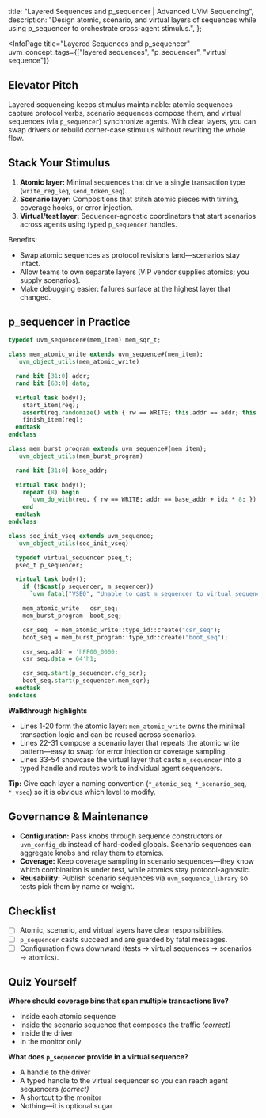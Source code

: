 
  title: "Layered Sequences and p_sequencer | Advanced UVM Sequencing",
  description: "Design atomic, scenario, and virtual layers of sequences while using p_sequencer to orchestrate cross-agent stimulus.",
};

<InfoPage
  title="Layered Sequences and p_sequencer"
  uvm_concept_tags={["layered sequences", "p_sequencer", "virtual sequence"]}
>

  ## Elevator Pitch

  Layered sequencing keeps stimulus maintainable: atomic sequences capture protocol verbs, scenario sequences compose them, and virtual sequences (via `p_sequencer`) synchronize agents. With clear layers, you can swap drivers or rebuild corner-case stimulus without rewriting the whole flow.

  ## Stack Your Stimulus

  1. **Atomic layer:** Minimal sequences that drive a single transaction type (`write_reg_seq`, `send_token_seq`).
  2. **Scenario layer:** Compositions that stitch atomic pieces with timing, coverage hooks, or error injection.
  3. **Virtual/test layer:** Sequencer-agnostic coordinators that start scenarios across agents using typed `p_sequencer` handles.

  Benefits:
  - Swap atomic sequences as protocol revisions land—scenarios stay intact.
  - Allow teams to own separate layers (VIP vendor supplies atomics; you supply scenarios).
  - Make debugging easier: failures surface at the highest layer that changed.

  ## p_sequencer in Practice

  ```systemverilog
  typedef uvm_sequencer#(mem_item) mem_sqr_t;

  class mem_atomic_write extends uvm_sequence#(mem_item);
    `uvm_object_utils(mem_atomic_write)

    rand bit [31:0] addr;
    rand bit [63:0] data;

    virtual task body();
      start_item(req);
      assert(req.randomize() with { rw == WRITE; this.addr == addr; this.data == data; });
      finish_item(req);
    endtask
  endclass

  class mem_burst_program extends uvm_sequence#(mem_item);
    `uvm_object_utils(mem_burst_program)

    rand bit [31:0] base_addr;

    virtual task body();
      repeat (8) begin
        `uvm_do_with(req, { rw == WRITE; addr == base_addr + idx * 8; })
      end
    endtask
  endclass

  class soc_init_vseq extends uvm_sequence;
    `uvm_object_utils(soc_init_vseq)

    typedef virtual_sequencer pseq_t;
    pseq_t p_sequencer;

    virtual task body();
      if (!$cast(p_sequencer, m_sequencer))
        `uvm_fatal("VSEQ", "Unable to cast m_sequencer to virtual_sequencer")

      mem_atomic_write   csr_seq;
      mem_burst_program  boot_seq;

      csr_seq  = mem_atomic_write::type_id::create("csr_seq");
      boot_seq = mem_burst_program::type_id::create("boot_seq");

      csr_seq.addr = 'hFF00_0000;
      csr_seq.data = 64'h1;

      csr_seq.start(p_sequencer.cfg_sqr);
      boot_seq.start(p_sequencer.mem_sqr);
    endtask
  endclass
  ```

  **Walkthrough highlights**
  - Lines 1-20 form the atomic layer: `mem_atomic_write` owns the minimal transaction logic and can be reused across scenarios.
  - Lines 22-31 compose a scenario layer that repeats the atomic write pattern—easy to swap for error injection or coverage sampling.
  - Lines 33-54 showcase the virtual layer that casts `m_sequencer` into a typed handle and routes work to individual agent sequencers.

  **Tip:** Give each layer a naming convention (`*_atomic_seq`, `*_scenario_seq`, `*_vseq`) so it is obvious which level to modify.

  ## Governance & Maintenance

  - **Configuration:** Pass knobs through sequence constructors or `uvm_config_db` instead of hard-coded globals. Scenario sequences can aggregate knobs and relay them to atomics.
  - **Coverage:** Keep coverage sampling in scenario sequences—they know which combination is under test, while atomics stay protocol-agnostic.
  - **Reusability:** Publish scenario sequences via `uvm_sequence_library` so tests pick them by name or weight.

  ## Checklist

  - [ ] Atomic, scenario, and virtual layers have clear responsibilities.
  - [ ] `p_sequencer` casts succeed and are guarded by fatal messages.
  - [ ] Configuration flows downward (tests → virtual sequences → scenarios → atomics).

  ## Quiz Yourself

  **Where should coverage bins that span multiple transactions live?**
  - Inside each atomic sequence
  - Inside the scenario sequence that composes the traffic *(correct)*
  - Inside the driver
  - In the monitor only

  **What does `p_sequencer` provide in a virtual sequence?**
  - A handle to the driver
  - A typed handle to the virtual sequencer so you can reach agent sequencers *(correct)*
  - A shortcut to the monitor
  - Nothing—it is optional sugar

</InfoPage>
